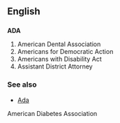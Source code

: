 ==English==
==={{initialism}}===
'''ADA'''

# American Dental Association
# Americans for Democratic Action
# Americans with Disability Act
# Assistant District Attorney

===See also===
* [[Ada]]
American Diabetes Association